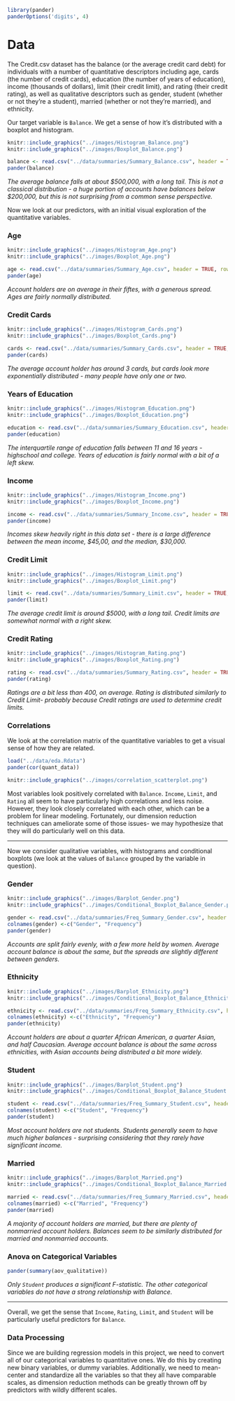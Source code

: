 ```r
library(pander)
panderOptions('digits', 4)
```
# Data

The Credit.csv dataset has the balance (or the average credit card debt) for individuals with a number of quantitative descriptors including age, cards (the number of credit cards), education (the number of years of education), income (thousands of dollars), limit (their credit limit), and rating (their credit rating), as well as qualitative descriptors such as gender, student (whether or not they're a student), married (whether or not they're married), and ethnicity. 

Our target variable is `Balance`. We get a sense of how it's distributed with a boxplot and histogram.

```r
knitr::include_graphics("../images/Histogram_Balance.png")
knitr::include_graphics("../images/Boxplot_Balance.png")
```

```r
balance <- read.csv("../data/summaries/Summary_Balance.csv", header = TRUE, row.names = 1, sep=",")
pander(balance)
```

*The average balance falls at about \$500,000, with a long tail. This is not a classical distribution - a huge portion of accounts have balances below \$200,000, but this is not surprising from a common sense perspective.*

Now we look at our predictors, with an initial visual exploration of the quantitative variables. 

### Age

```r
knitr::include_graphics("../images/Histogram_Age.png")
knitr::include_graphics("../images/Boxplot_Age.png")
```

```r
age <- read.csv("../data/summaries/Summary_Age.csv", header = TRUE, row.names = 1, sep=",")
pander(age)
```

*Account holders are on average in their fiftes, with a generous spread. Ages are fairly normally distributed.*

### Credit Cards

```r
knitr::include_graphics("../images/Histogram_Cards.png")
knitr::include_graphics("../images/Boxplot_Cards.png")
```

```r
cards <- read.csv("../data/summaries/Summary_Cards.csv", header = TRUE, row.names = 1, sep=",")
pander(cards)
```

*The average account holder has around 3 cards, but cards look more exponentially distributed - many people have only one or two.*

### Years of Education

```r
knitr::include_graphics("../images/Histogram_Education.png")
knitr::include_graphics("../images/Boxplot_Education.png")
```

```r
education <- read.csv("../data/summaries/Summary_Education.csv", header = TRUE, row.names = 1, sep=",")
pander(education)
```

*The interquartile range of education falls between 11 and 16 years - highschool and college. Years of education is fairly normal with a bit of a left skew.*

### Income

```r
knitr::include_graphics("../images/Histogram_Income.png")
knitr::include_graphics("../images/Boxplot_Income.png")
```

```r
income <- read.csv("../data/summaries/Summary_Income.csv", header = TRUE, row.names = 1, sep=",")
pander(income)
```

*Incomes skew heavily right in this data set - there is a large difference between the mean income, \$45,00, and the median, \$30,000.*

### Credit Limit

```r
knitr::include_graphics("../images/Histogram_Limit.png")
knitr::include_graphics("../images/Boxplot_Limit.png")
```

```r
limit <- read.csv("../data/summaries/Summary_Limit.csv", header = TRUE, row.names = 1, sep=",")
pander(limit)
```

*The average credit limit is around \$5000, with a long tail. Credit limits are somewhat normal with a right skew.*

### Credit Rating

```r
knitr::include_graphics("../images/Histogram_Rating.png")
knitr::include_graphics("../images/Boxplot_Rating.png")
```

```r
rating <- read.csv("../data/summaries/Summary_Rating.csv", header = TRUE, row.names = 1, sep=",")
pander(rating)
```

*Ratings are a bit less than 400, on average. Rating is distributed similarly to Credit Limit- probably because Credit ratings are used to determine credit limits.*

### Correlations

We look at the correlation matrix of the quantitative variables to get a visual sense of how they are related.
```{r=FALSE, echo=FALSE}
load("../data/eda.Rdata")
pander(cor(quant_data))
```

```r
knitr::include_graphics("../images/correlation_scatterplot.png")
```
Most variables look positively correlated with `Balance`. `Income`, `Limit`, and `Rating` all seem to have particularly high correlations and less noise. However, they look closely correlated with each other, which can be a problem for linear modeling. Fortunately, our dimension reduction techniques can ameliorate some of those issues- we may hypothesize that they will do particularly well on this data.

*****

Now we consider qualitative variables, with histograms and conditional boxplots (we look at the values of `Balance` grouped by the variable in question).

### Gender

```r
knitr::include_graphics("../images/Barplot_Gender.png")
knitr::include_graphics("../images/Conditional_Boxplot_Balance_Gender.png")
```

```r
gender <- read.csv("../data/summaries/Freq_Summary_Gender.csv", header = TRUE, row.names = 1, sep=",")
colnames(gender) <-c("Gender", "Frequency")
pander(gender)
```

*Accounts are split fairly evenly, with a few more held by women. Average account balance is about the same, but the spreads are slightly different between genders.*

### Ethnicity

```r
knitr::include_graphics("../images/Barplot_Ethnicity.png")
knitr::include_graphics("../images/Conditional_Boxplot_Balance_Ethnicity.png")
```

```r
ethnicity <- read.csv("../data/summaries/Freq_Summary_Ethnicity.csv", header = TRUE, row.names = 1, sep=",")
colnames(ethnicity) <-c("Ethnicity", "Frequency")
pander(ethnicity)
```

*Account holders are about a quarter African American, a quarter Asian, and half Caucasian. Average account balance is about the same across ethnicities, with Asian accounts being distributed a bit more widely.*

### Student

```r
knitr::include_graphics("../images/Barplot_Student.png")
knitr::include_graphics("../images/Conditional_Boxplot_Balance_Student.png")
```

```r
student <- read.csv("../data/summaries/Freq_Summary_Student.csv", header = TRUE, row.names = 1, sep=",")
colnames(student) <-c("Student", "Frequency")
pander(student)
```

*Most account holders are not students. Students generally seem to have much higher balances - surprising considering that they rarely have significant income.*

### Married

```r
knitr::include_graphics("../images/Barplot_Married.png")
knitr::include_graphics("../images/Conditional_Boxplot_Balance_Married.png")
```

```r
married <- read.csv("../data/summaries/Freq_Summary_Married.csv", header = TRUE, row.names = 1, sep=",")
colnames(married) <-c("Married", "Frequency")
pander(married)
```

*A majority of account holders are married, but there are plenty of nonmarried account holders. Balances seem to be similarly distributed for married and nonmarried accounts.*

### Anova on Categorical Variables

```r
pander(summary(aov_qualitative))
```

*Only `Student` produces a significant F-statistic. The other categorical variables do not have a strong relationship with Balance.*

*****

Overall, we get the sense that `Income`, `Rating`, `Limit`, and `Student` will be particularly useful predictors for `Balance`.

### Data Processing
Since we are building regression models in this project, we need to convert all of our categorical variables to quantitative ones. We do this by creating new binary variables, or dummy variables. 
Additionally, we need to mean-center and standardize all the variables so that they all have comparable scales, as dimension reduction methods can be greatly thrown off by predictors with wildly different scales.

